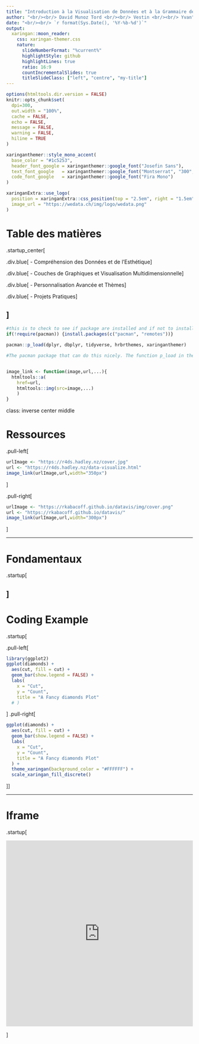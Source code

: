 ```yaml
---
title: "Introduction à la Visualisation de Données et à la Grammaire des Graphiques avec R"
author: "<br/><br/> David Munoz Tord <br/><br/> Vestin <br/><br/> Yvan"
date: "<br/><br/> `r format(Sys.Date(), '%Y-%b-%d')`"
output:
  xaringan::moon_reader:
    css: xaringan-themer.css
    nature:
      slideNumberFormat: "%current%"
      highlightStyle: github
      highlightLines: true
      ratio: 16:9
      countIncrementalSlides: true
      titleSlideClass: ["left", "centre", "my-title"]
---
```



```r
options(htmltools.dir.version = FALSE)
knitr::opts_chunk$set(
  dpi=300,
  out.width = "100%",
  cache = FALSE,
  echo = FALSE,
  message = FALSE, 
  warning = FALSE,
  hiline = TRUE
)

xaringanthemer::style_mono_accent(
  base_color = "#1c5253",
  header_font_google = xaringanthemer::google_font("Josefin Sans"),
  text_font_google   = xaringanthemer::google_font("Montserrat", "300", "300i"),
  code_font_google   = xaringanthemer::google_font("Fira Mono")
)

xaringanExtra::use_logo(
  position = xaringanExtra::css_position(top = "2.5em", right = "1.5em"),
  image_url = "https://wedata.ch/img/logo/wedata.png"
)

```

<style>
<!-- add styles manually -->
.big_scroll {
  height: 25pc;
  overflow-y: scroll;
}

.med_scroll {
  height: 20pc;
  overflow-y: scroll;
}

.small_scroll {
  height: 15pc;
  overflow-y: scroll;
}


.startup {
  padding: 40px 0px 0rem 0px !important;
}

.startup_center {
  padding: 50px 0px 0rem 0px !important;
}

.div.blue { 
  background-color:#1c5253 !important;
  border-radius: 5px !important;
  line-height: 70px;
  padding: 0px 10px 0px 0px !important;
  color: #3CBA7E !important;
  font-size: 24px !important;
  font-weight: bold;
}


.hljs-github .hljs {
    background: white; !important;
}



</style>


# Table des matières

.startup_center[


.div.blue[
- Compréhension des Données et de l'Esthétique
]

.div.blue[
- Couches de Graphiques et Visualisation Multidimensionnelle
]


.div.blue[
- Personnalisation Avancée et Thèmes
] 

.div.blue[
- Projets Pratiques
] 

]
---




```r
#this is to check to see if package are installed and if not to install them or just load them if they are installed!
if(!require(pacman)) {install.packages(c("pacman", "remotes"))}

pacman::p_load(dplyr, dbplyr, tidyverse, hrbrthemes, xaringanthemer)

#The pacman package that can do this nicely. The function p_load in the package does this. The first line is just to ensure that pacman is installed.


image_link <- function(image,url,...){
  htmltools::a(
    href=url,
    htmltools::img(src=image,...)
    )
}
```

class: inverse center middle

# Ressources

.pull-left[

```r
urlImage <- "https://r4ds.hadley.nz/cover.jpg"
url <- "https://r4ds.hadley.nz/data-visualize.html"
image_link(urlImage,url,width="350px")

```
]


.pull-right[
```r
urlImage <- "https://rkabacoff.github.io/datavis/img/cover.png"
url <- "https://rkabacoff.github.io/datavis/"
image_link(urlImage,url,width="300px")

```
]

---

# Fondamentaux

.startup[

]
---

# Coding Example

.startup[

.pull-left[

```r
library(ggplot2)
ggplot(diamonds) +
  aes(cut, fill = cut) +
  geom_bar(show.legend = FALSE) +
  labs(
    x = "Cut",
    y = "Count",
    title = "A Fancy diamonds Plot"
  # ) 
```
]
.pull-right[
```r

ggplot(diamonds) +
  aes(cut, fill = cut) +
  geom_bar(show.legend = FALSE) +
  labs(
    x = "Cut",
    y = "Count",
    title = "A Fancy diamonds Plot"
  ) +
  theme_xaringan(background_color = "#FFFFFF") +
  scale_xaringan_fill_discrete()
```
]]




---

#  Iframe

.startup[

 <iframe src="http://example.com/" width="100%" height="500px" id="iframe1" marginheight="0" frameborder="0" onload='javascript:resizeIframe(this);'></iframe>
 
]
 